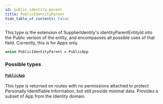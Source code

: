```yaml
---
id: public-identity-parent
title: PublicIdentityParent
hide_table_of_contents: false
---
```



This type is the extension of SupplierIdentity's identityParentEntityId into the Public version of the entity,
and encompasses all possible uses of that field.
Currently, this is for Apps only.

```graphql
union PublicIdentityParent = PublicApp
```


### Possible types

#### [`PublicApp`](/supply/api/graphql-admin/reference/objects/public-app)

This type is returned on routes with no permissions attached to protect
Personally Identifiable Information, but still provide minimal data.
Provides a subset of App from the Identity domain.




